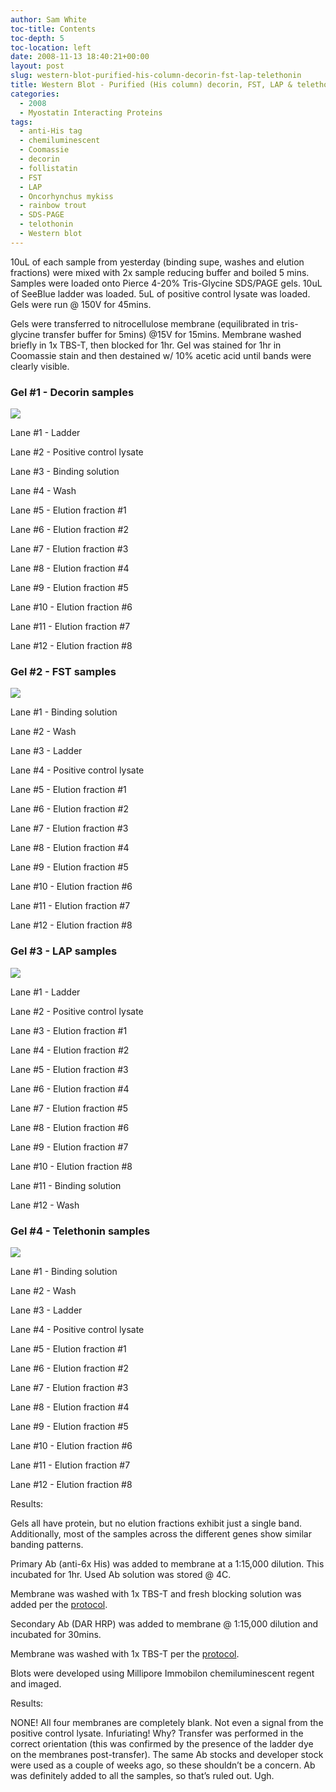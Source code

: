 ```yaml
---
author: Sam White
toc-title: Contents
toc-depth: 5
toc-location: left
date: 2008-11-13 18:40:21+00:00
layout: post
slug: western-blot-purified-his-column-decorin-fst-lap-telethonin
title: Western Blot - Purified (His column) decorin, FST, LAP & telethonin
categories:
  - 2008
  - Myostatin Interacting Proteins
tags:
  - anti-His tag
  - chemiluminescent
  - Coomassie
  - decorin
  - follistatin
  - FST
  - LAP
  - Oncorhynchus mykiss
  - rainbow trout
  - SDS-PAGE
  - telothonin
  - Western blot
---
```


10uL of each sample from yesterday (binding supe, washes and elution fractions) were mixed with 2x sample reducing buffer and boiled 5 mins. Samples were loaded onto Pierce 4-20% Tris-Glycine SDS/PAGE gels. 10uL of SeeBlue ladder was loaded. 5uL of positive control lysate was loaded. Gels were run @ 150V for 45mins.

Gels were transferred to nitrocellulose membrane (equilibrated in tris-glycine transfer buffer for 5mins) @15V for 15mins. Membrane washed briefly in 1x TBS-T, then blocked for 1hr. Gel was stained for 1hr in Coomassie stain and then destained w/ 10% acetic acid until bands were clearly visible.



### Gel #1 - Decorin samples



![](https://eagle.fish.washington.edu/Arabidopsis/SDS-PAGE/20081114-01.JPG)

Lane #1 - Ladder

Lane #2 - Positive control lysate

Lane #3 - Binding solution

Lane #4 - Wash

Lane #5 - Elution fraction #1

Lane #6 - Elution fraction #2

Lane #7 - Elution fraction #3

Lane #8 - Elution fraction #4

Lane #9 - Elution fraction #5

Lane #10 - Elution fraction #6

Lane #11 - Elution fraction #7

Lane #12 - Elution fraction #8





### Gel #2 - FST samples



![](https://eagle.fish.washington.edu/Arabidopsis/SDS-PAGE/20081114-02.JPG)

Lane #1 - Binding solution

Lane #2 - Wash

Lane #3 - Ladder

Lane #4 - Positive control lysate

Lane #5 - Elution fraction #1

Lane #6 - Elution fraction #2

Lane #7 - Elution fraction #3

Lane #8 - Elution fraction #4

Lane #9 - Elution fraction #5

Lane #10 - Elution fraction #6

Lane #11 - Elution fraction #7

Lane #12 - Elution fraction #8





### Gel #3 - LAP samples



![](https://eagle.fish.washington.edu/Arabidopsis/SDS-PAGE/20081114-03.JPG)

Lane #1 - Ladder

Lane #2 - Positive control lysate

Lane #3 - Elution fraction #1

Lane #4 - Elution fraction #2

Lane #5 - Elution fraction #3

Lane #6 - Elution fraction #4

Lane #7 - Elution fraction #5

Lane #8 - Elution fraction #6

Lane #9 - Elution fraction #7

Lane #10 - Elution fraction #8

Lane #11 - Binding solution

Lane #12 - Wash





### Gel #4 - Telethonin samples



![](https://eagle.fish.washington.edu/Arabidopsis/SDS-PAGE/20081114-04.JPG)

Lane #1 - Binding solution

Lane #2 - Wash

Lane #3 - Ladder

Lane #4 - Positive control lysate

Lane #5 - Elution fraction #1

Lane #6 - Elution fraction #2

Lane #7 - Elution fraction #3

Lane #8 - Elution fraction #4

Lane #9 - Elution fraction #5

Lane #10 - Elution fraction #6

Lane #11 - Elution fraction #7

Lane #12 - Elution fraction #8



Results:

Gels all have protein, but no elution fractions exhibit just a single band. Additionally, most of the samples across the different genes show similar banding patterns.







Primary Ab (anti-6x His) was added to membrane at a 1:15,000 dilution. This incubated for 1hr. Used Ab solution was stored @ 4C.

Membrane was washed with 1x TBS-T and fresh blocking solution was added per the [protocol](/protocol#tocWestern).

Secondary Ab (DAR HRP) was added to membrane @ 1:15,000 dilution and incubated for 30mins.

Membrane was washed with 1x TBS-T per the [protocol](/protocol#tocWestern).

Blots were developed using Millipore Immobilon chemiluminescent regent and imaged.



Results:

NONE! All four membranes are completely blank. Not even a signal from the positive control lysate. Infuriating! Why? Transfer was performed in the correct orientation (this was confirmed by the presence of the ladder dye on the membranes post-transfer). The same Ab stocks and developer stock were used as a couple of weeks ago, so these shouldn't be a concern. Ab was definitely added to all the samples, so that's ruled out. Ugh.
